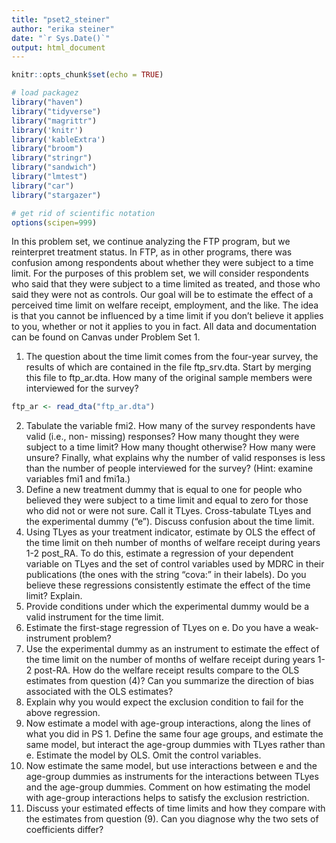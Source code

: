 ```yaml
---
title: "pset2_steiner"
author: "erika steiner"
date: "`r Sys.Date()`"
output: html_document
---
```


```r
knitr::opts_chunk$set(echo = TRUE)

# load packagez
library("haven")
library("tidyverse")
library("magrittr")
library('knitr')
library('kableExtra')
library("broom")
library("stringr")
library("sandwich")
library("lmtest")
library("car")
library("stargazer")

# get rid of scientific notation
options(scipen=999)
```

In this problem set, we continue analyzing the FTP program, but we reinterpret treatment
status. In FTP, as in other programs, there was confusion among respondents about whether
they were subject to a time limit. For the purposes of this problem set, we will consider
respondents who said that they were subject to a time limited as treated, and those who said
they were not as controls. Our goal will be to estimate the effect of a perceived time limit on
welfare receipt, employment, and the like. The idea is that you cannot be influenced by a time
limit if you don’t believe it applies to you, whether or not it applies to you in fact.
All data and documentation can be found on Canvas under Problem Set 1.

(1) The question about the time limit comes from the four-year survey, the results of which are
contained in the file ftp_srv.dta. Start by merging this file to ftp_ar.dta. How many of the
original sample members were interviewed for the survey?

```r
ftp_ar <- read_dta("ftp_ar.dta")
```

(2) Tabulate the variable fmi2. How many of the survey respondents have valid (i.e., non-
missing) responses? How many thought they were subject to a time limit? How many thought
otherwise? How many were unsure? Finally, what explains why the number of valid responses
is less than the number of people interviewed for the survey? (Hint: examine variables fmi1 and
fmi1a.)
(3) Define a new treatment dummy that is equal to one for people who believed they were
subject to a time limit and equal to zero for those who did not or were not sure. Call it TLyes.
Cross-tabulate TLyes and the experimental dummy (“e”). Discuss confusion about the time
limit.
(4) Using TLyes as your treatment indicator, estimate by OLS the effect of the time limit on theh
number of months of welfare receipt during years 1-2 post_RA. To do this, estimate a
regression of your dependent variable on TLyes and the set of control variables used by MDRC
in their publications (the ones with the string “cova:” in their labels). Do you believe these
regressions consistently estimate the effect of the time limit? Explain.
(5) Provide conditions under which the experimental dummy would be a valid instrument for
the time limit.
(6) Estimate the first-stage regression of TLyes on e. Do you have a weak-instrument problem?
(7) Use the experimental dummy as an instrument to estimate the effect of the time limit on
the number of months of welfare receipt during years 1-2 post-RA. How do the welfare receipt
results compare to the OLS estimates from question (4)? Can you summarize the direction of
bias associated with the OLS estimates?
(8) Explain why you would expect the exclusion condition to fail for the above regression.
(9) Now estimate a model with age-group interactions, along the lines of what you did in PS 1.
Define the same four age groups, and estimate the same model, but interact the age-group
dummies with TLyes rather than e. Estimate the model by OLS. Omit the control variables.
(10) Now estimate the same model, but use interactions between e and the age-group
dummies as instruments for the interactions between TLyes and the age-group dummies.
Comment on how estimating the model with age-group interactions helps to satisfy the
exclusion restriction.
(11) Discuss your estimated effects of time limits and how they compare with the estimates
from question (9). Can you diagnose why the two sets of coefficients differ?
